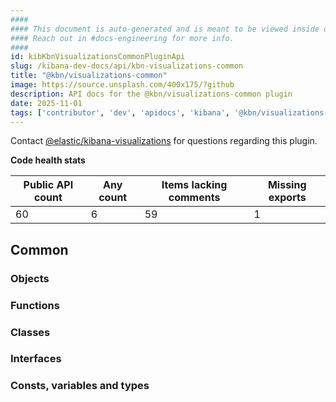 ```yaml
---
####
#### This document is auto-generated and is meant to be viewed inside our experimental, new docs system.
#### Reach out in #docs-engineering for more info.
####
id: kibKbnVisualizationsCommonPluginApi
slug: /kibana-dev-docs/api/kbn-visualizations-common
title: "@kbn/visualizations-common"
image: https://source.unsplash.com/400x175/?github
description: API docs for the @kbn/visualizations-common plugin
date: 2025-11-01
tags: ['contributor', 'dev', 'apidocs', 'kibana', '@kbn/visualizations-common']
---
```




Contact [@elastic/kibana-visualizations](https://github.com/orgs/elastic/teams/kibana-visualizations) for questions regarding this plugin.

**Code health stats**

| Public API count  | Any count | Items lacking comments | Missing exports |
|-------------------|-----------|------------------------|-----------------|
| 60 | 6 | 59 | 1 |

## Common

### Objects
<DocDefinitionList data={kbnVisualizationsCommonObj.common.objects}/>

### Functions
<DocDefinitionList data={kbnVisualizationsCommonObj.common.functions}/>

### Classes
<DocDefinitionList data={kbnVisualizationsCommonObj.common.classes}/>

### Interfaces
<DocDefinitionList data={kbnVisualizationsCommonObj.common.interfaces}/>

### Consts, variables and types
<DocDefinitionList data={kbnVisualizationsCommonObj.common.misc}/>

